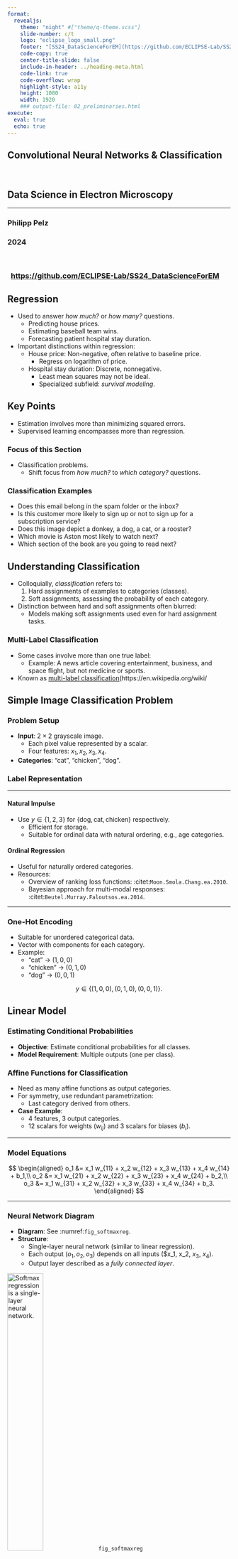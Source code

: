 ```yaml
---
format: 
  revealjs:
    theme: "night" #["theme/q-theme.scss"]
    slide-number: c/t
    logo: "eclipse_logo_small.png"
    footer: "[SS24_DataScienceForEM](https://github.com/ECLIPSE-Lab/SS24_DataScienceForEM)"
    code-copy: true
    center-title-slide: false
    include-in-header: ../heading-meta.html
    code-link: true
    code-overflow: wrap
    highlight-style: a11y
    height: 1080
    width: 1920
    ### output-file: 02_preliminaries.html
execute: 
  eval: true
  echo: true
---
```

## Convolutional Neural Networks & Classification
<br>
<h2> Data Science in Electron Microscopy </h2>

<hr>

<h3> Philipp Pelz </h3>

<h3> 2024 </h3>
<br>

<h3>  &nbsp; [https://github.com/ECLIPSE-Lab/SS24_DataScienceForEM](https://github.com/ECLIPSE-Lab/SS24_DataScienceForEM)
</h3>

##  Regression

- Used to answer *how much?* or *how many?* questions.
  - Predicting house prices.
  - Estimating baseball team wins.
  - Forecasting patient hospital stay duration.
- Important distinctions within regression:
  - House price: Non-negative, often relative to baseline price.
    - Regress on logarithm of price.
  - Hospital stay duration: Discrete, nonnegative.
    - Least mean squares may not be ideal.
    - Specialized subfield: *survival modeling*.

## Key Points

- Estimation involves more than minimizing squared errors.
- Supervised learning encompasses more than regression.

### Focus of this Section

- Classification problems.
  - Shift focus from *how much?* to *which category?* questions.


### Classification Examples

- Does this email belong in the spam folder or the inbox?
- Is this customer more likely to sign up or not to sign up for a subscription service?
- Does this image depict a donkey, a dog, a cat, or a rooster?
- Which movie is Aston most likely to watch next?
- Which section of the book are you going to read next?

## Understanding Classification

- Colloquially, *classification* refers to:
  1. Hard assignments of examples to categories (classes).
  2. Soft assignments, assessing the probability of each category.
- Distinction between hard and soft assignments often blurred:
  - Models making soft assignments used even for hard assignment tasks.

### Multi-Label Classification

- Some cases involve more than one true label:
  - Example: A news article covering entertainment, business, and space flight, but not medicine or sports.
- Known as [multi-label classification](https://en.wikipedia.org/wiki/

## Simple Image Classification Problem

### Problem Setup

- **Input**: $2 \times 2$ grayscale image.
  - Each pixel value represented by a scalar.
  - Four features: $x_1, x_2, x_3, x_4$.
- **Categories**: "cat", "chicken", "dog".

### Label Representation

---

#### Natural Impulse

- Use $y \in \{1, 2, 3\}$ for $\{\text{dog}, \text{cat}, \text{chicken}\}$ respectively.
  - Efficient for storage.
  - Suitable for ordinal data with natural ordering, e.g., age categories.

#### Ordinal Regression

- Useful for naturally ordered categories.
- Resources:
  - Overview of ranking loss functions: :citet:`Moon.Smola.Chang.ea.2010`.
  - Bayesian approach for multi-modal responses: :citet:`Beutel.Murray.Faloutsos.ea.2014`.

---

### One-Hot Encoding

- Suitable for unordered categorical data.
- Vector with components for each category.
- Example:
  - "cat" → $(1, 0, 0)$
  - "chicken" → $(0, 1, 0)$
  - "dog" → $(0, 0, 1)$

$$y \in \{(1, 0, 0), (0, 1, 0), (0, 0, 1)\}.$$


## Linear Model

### Estimating Conditional Probabilities

- **Objective**: Estimate conditional probabilities for all classes.
- **Model Requirement**: Multiple outputs (one per class).

### Affine Functions for Classification

- Need as many affine functions as output categories.
- For symmetry, use redundant parametrization:
  - Last category derived from others.
- **Case Example**:
  - 4 features, 3 output categories.
  - 12 scalars for weights ($w_{ij}$) and 3 scalars for biases ($b_i$).

---

### Model Equations

$$
\begin{aligned}
o_1 &= x_1 w_{11} + x_2 w_{12} + x_3 w_{13} + x_4 w_{14} + b_1,\\
o_2 &= x_1 w_{21} + x_2 w_{22} + x_3 w_{23} + x_4 w_{24} + b_2,\\
o_3 &= x_1 w_{31} + x_2 w_{32} + x_3 w_{33} + x_4 w_{34} + b_3.
\end{aligned}
$$

---

### Neural Network Diagram

- **Diagram**: See :numref:`fig_softmaxreg`.
- **Structure**:
  - Single-layer neural network (similar to linear regression).
  - Each output ($o_1, o_2, o_3$) depends on all inputs ($x_1, x_2, $x_3$, $x_4$).
  - Output layer described as a *fully connected layer*.


![Softmax regression is a single-layer neural network.](../img/softmaxreg.svg){width=40%}
`fig_softmaxreg`

---

### Concise Notation with Vectors and Matrices

- Use vectors and matrices for concise notation:
  - $\mathbf{o} = \mathbf{W} \mathbf{x} + \mathbf{b}$
  - Suited for mathematics and code implementation.

- **Weights and Biases**:
  - Weights gathered into a $3 \times 4$ matrix.
  - Biases $\mathbf{b} \in \mathbb{R}^3$ in a vector.


## The Softmax
:label:`subsec_softmax_operation`

### Limitations of Vector-Valued Regression

- Directly minimizing the difference between $\mathbf{o}$ and labels $\mathbf{y}$ has drawbacks:
  - No guarantee that outputs $o_i$ sum to 1 (expected for probabilities).
  - Outputs $o_i$ might be negative or exceed 1 even if they sum to 1.
- These issues complicate the estimation problem and make solutions brittle to outliers.

### Example Problem

- Positive linear dependency between number of bedrooms and likelihood of buying a house:
  - Probability might exceed 1 for a mansion.

---

### Solution: Squish the Outputs

#### Probit Model

- Assume outputs $\mathbf{o}$ are corrupted versions of $\mathbf{y}$:
  - $\mathbf{y} = \mathbf{o} + \mathbf{\epsilon}$, with $\epsilon_i \sim \mathcal{N}(0, \sigma^2)$.
  - Known as the [probit model](https://en.wikipedia.org/wiki/Probit_model), introduced by :citet:`Fechner.1860`.
  - Less effective and harder to optimize compared to softmax.

#### Softmax Function

- Use an exponential function: $P(y = i) \propto \exp o_i$.
  - Ensures nonnegative probabilities.
  - Monotonic relationship: Conditional class probability increases with $o_i$.

- Normalize to ensure probabilities sum to 1:
  - Divide each exponential value by their sum.

---

### Softmax Function

$$\hat{\mathbf{y}} = \mathrm{softmax}(\mathbf{o}) \quad \text{where}\quad \hat{y}_i = \frac{\exp(o_i)}{\sum_j \exp(o_j)}.$$
:eqlabel:`eq_softmax_y_and_o`

- The largest coordinate of $\mathbf{o}$ corresponds to the most likely class according to $\hat{\mathbf{y}}$.
- Softmax preserves the ordering among its arguments:
  - To determine the highest probability class, compute:

$$
\operatorname*{argmax}_j \hat y_j = \operatorname*{argmax}_j o_j.
$$

---


## Vectorization
### Computational Efficiency with Vectorization

- **Minibatch**: $\mathbf{X} \in \mathbb{R}^{n \times d}$
  - $n$ examples, each with $d$ inputs.

- **Output Categories**: $q$ categories
  - Weights: $\mathbf{W} \in \mathbb{R}^{d \times q}$
  - Bias: $\mathbf{b} \in \mathbb{R}^{1 \times q}$

---

### Vectorized Equations

$$
\begin{aligned}
\mathbf{O} &= \mathbf{X} \mathbf{W} + \mathbf{b}, \\
\hat{\mathbf{Y}} & = \mathrm{softmax}(\mathbf{O}).
\end{aligned}
$$
`eq_minibatch_softmax_reg`

- **Efficiency**: Converts the dominant operation to matrix-matrix product $\mathbf{X} \mathbf{W}$.
- **Rowwise Softmax**: 
  - Exponentiate entries in each row of $\mathbf{O}$.
  - Normalize by the sum for each row.

---

### Numerical Stability

- **Care Needed**: Avoid overflow/underflow with large numbers.
- **Deep Learning Frameworks**: Handle these issues automatically.


## Loss Function
### Mapping Features to Probabilities

- Goal: Optimize the accuracy of mapping from features $\mathbf{x}$ to probabilities $\mathbf{\hat{y}}$.
- Method: Maximum likelihood estimation.
  - Same concept as used for probabilistic justification of mean squared error loss in :numref:`subsec_normal_distribution_and_squared_loss`.

---

### Log-Likelihood

- **Softmax Output**: Vector $\hat{\mathbf{y}}$ interpreted as estimated conditional probabilities:
  - Example: $\hat{y}_1 = P(y=\text{cat} \mid \mathbf{x})$.
- **Dataset Representation**:
  - Features: $\mathbf{X}$
  - Labels: $\mathbf{Y}$ (one-hot encoded).
- **Probability Comparison**:
  - Compare estimated probabilities with actual classes:
  
$$
P(\mathbf{Y} \mid \mathbf{X}) = \prod_{i=1}^n P(\mathbf{y}^{(i)} \mid \mathbf{x}^{(i)}).
$$

- **Factorization**: Assumes each label is drawn independently

---

### Negative Log-Likelihood

$$
-\log P(\mathbf{Y} \mid \mathbf{X}) = \sum_{i=1}^n -\log P(\mathbf{y}^{(i)} \mid \mathbf{x}^{(i)})
= \sum_{i=1}^n l(\mathbf{y}^{(i)}, \hat{\mathbf{y}}^{(i)}),
$$

- **Loss Function**: For any pair of label $\mathbf{y}$ and model prediction $\hat{\mathbf{y}}$ over $q$ classes:

$$
l(\mathbf{y}, \hat{\mathbf{y}}) = - \sum_{j=1}^q y_j \log \hat{y}_j.
$$
:eqlabel:`eq_l_cross_entropy`

---

### Cross-Entropy Loss

- **Definition**: Loss function in :eqref:`eq_l_cross_entropy` is called *cross-entropy loss*.
- **One-Hot Vector**: $\mathbf{y}$ is a one-hot vector of length $q$.
  - Sum over all coordinates $j$ vanishes for all but one term.

### Properties of Cross-Entropy Loss

- **Bounded Below by 0**: Loss $l(\mathbf{y}, \hat{\mathbf{y}})$ is bounded from below by $0$ when $\hat{y}$ is a probability vector.
  - No single entry larger than $1$, negative logarithm cannot be lower than $0$.
  - $l(\mathbf{y}, \hat{\mathbf{y}}) = 0$ only if the actual label is predicted with certainty.
  - Predicting with certainty requires input $o_i$ to go to infinity (or others to negative infinity).

- **Infinite Loss**: Assigning a probability of $0$ incurs infinite loss ($-\log 0 = \infty$).
  - High confidence errors result in infinite loss.

---

## Softmax and Cross-Entropy Loss
:label:`subsec_softmax_and_derivatives`

### Calculation of Softmax and Cross-Entropy Loss

- **Combining Equations**:
  - Plugging :eqref:`eq_softmax_y_and_o` into the definition of the loss in :eqref:`eq_l_cross_entropy`:

$$
\begin{aligned}
l(\mathbf{y}, \hat{\mathbf{y}}) &=  - \sum_{j=1}^q y_j \log \frac{\exp(o_j)}{\sum_{k=1}^q \exp(o_k)} \\
&= \sum_{j=1}^q y_j \log \sum_{k=1}^q \exp(o_k) - \sum_{j=1}^q y_j o_j \\
&= \log \sum_{k=1}^q \exp(o_k) - \sum_{j=1}^q y_j o_j.
\end{aligned}
$$

---

### Derivative with Respect to Logit $o_j$

$$
\partial_{o_j} l(\mathbf{y}, \hat{\mathbf{y}}) = \frac{\exp(o_j)}{\sum_{k=1}^q \exp(o_k)} - y_j = \mathrm{softmax}(\mathbf{o})_j - y_j.
$$

- **Interpretation**:
  - Derivative is the difference between model probability (softmax) and actual label (one-hot vector).
  - Similar to regression where gradient was the difference between observation $y$ and estimate $\hat{y}$.
  - In exponential family models, gradients of log-likelihood are given by this term, making gradient computation easy.

---

### Distribution Over Outcomes

- **General Case**:
  - Observe entire distribution over outcomes.
  - Label $\mathbf{y}$ as a probability vector (e.g., $(0.1, 0.2, 0.7)$) instead of binary vector.

- **Mathematical Consistency**:
  - The same loss function $l$ in :eqref:`eq_l_cross_entropy` applies.
  - Represents expected value of the loss for a distribution over labels.

### Cross-Entropy Loss

- **Definition**:
  - Measures the number of bits to encode actual observation $\mathbf{y}$ relative to prediction $\hat{\mathbf{y}}$.
  - Commonly used for classification problems.

- **Information Theory**:
  - Basic explanation relates to encoding efficiency.
  - For detailed information, refer to:
    - :citet:`Cover.Thomas.1999`
    - :citet:`mackay2003information`



## Information Theory Basics
:label:`subsec_info_theory_basics`

Many deep learning papers use intuition and terms from information theory. To make sense of them, we need some common language. This is a survival guide.
*Information theory* deals with the problem of encoding, decoding, transmitting, and manipulating information (also known as data).

### Entropy

- **Central Idea**: Quantify the amount of information contained in data, placing a limit on data compression.
- **Definition**: For a distribution $P$, its *entropy* is:

$$
H[P] = \sum_j - P(j) \log P(j).
$$
`eq_softmax_reg_entropy`

---

- **Fundamental Theorem**: To encode data drawn randomly from distribution $P$, we need at least $H[P]$ "nats" to encode it :cite:`Shannon.1948`.
  - **Nat**: Equivalent of a bit but using base $e$ instead of base 2.
  - 1 nat ≈ 1.44 bits.

### Surprisal

- **Compression and Prediction**: Easy-to-predict data is easy to compress.
  - Example: A data stream where every token is the same is easy to predict and compress.
- **Surprise**: Greater when an event has a lower assigned probability.
  - Claude Shannon quantified *surprisal* at observing an event $j$ with probability $P(j)$ as $\log \frac{1}{P(j)} = -\log P(j)$.
- **Expected Surprisal**: Entropy defined in :eqref:`eq_softmax_reg_entropy` is the *expected surprisal* when probabilities match the data-generating process.

## Cross-Entropy Revisited

### Definition and Interpretation

- **Entropy**: The level of surprise experienced by someone who knows the true probability.
- **Cross-Entropy**: The expected surprisal of an observer with subjective probabilities $Q$ upon seeing data generated according to probabilities $P$.
  - Denoted as $H(P, Q)$.
  - Formula: $H(P, Q) \stackrel{\mathrm{def}}{=} \sum_j - P(j) \log Q(j)$.
  - Lowest cross-entropy achieved when $P = Q$: $H(P, P) = H(P)$.

### Cross-Entropy in Classification

- Two perspectives on cross-entropy classification objective:
  1. Maximizing the likelihood of observed data.
  2. Minimizing surprisal (and thus the number of bits) required to communicate the labels.

## Summary and Discussion

### Key Points

- Introduced the first nontrivial loss function for optimizing over *discrete* output spaces.
- Used a probabilistic approach, treating discrete categories as instances of draws from a probability distribution.
- Encountered the softmax activation function, transforming neural network outputs into valid discrete probability distributions.
- Derivative of cross-entropy loss combined with softmax is similar to the derivative of squared error (difference between expected behavior and prediction).
- Briefly touched on connections to statistical physics and information theory.


## Exercises

1. We can explore the connection between exponential families and the softmax in some more depth.
    1. Compute the second derivative of the cross-entropy loss $l(\mathbf{y},\hat{\mathbf{y}})$ for the softmax.
    1. Compute the variance of the distribution given by $\mathrm{softmax}(\mathbf{o})$ and show that it matches the second derivative computed above.
1. Assume that we have three classes which occur with equal probability, i.e., the probability vector is $(\frac{1}{3}, \frac{1}{3}, \frac{1}{3})$.
    1. What is the problem if we try to design a binary code for it?
    1. Can you design a better code? Hint: what happens if we try to encode two independent observations? What if we encode $n$ observations jointly?
1. When encoding signals transmitted over a physical wire, engineers do not always use binary codes. For instance, [PAM-3](https://en.wikipedia.org/wiki/Ternary_signal) uses three signal levels $\{-1, 0, 1\}$ as opposed to two levels $\{0, 1\}$. How many ternary units do you need to transmit an integer in the range $\{0, \ldots, 7\}$? Why might this be a better idea in terms of electronics?

---

1. The [Bradley-Terry model](https://en.wikipedia.org/wiki/Bradley%E2%80%93Terry_model) uses
a logistic model to capture preferences. For a user to choose between apples and oranges one
assumes scores $o_{\mathrm{apple}}$ and $o_{\mathrm{orange}}$. Our requirements are that larger scores should lead to a higher likelihood in choosing the associated item and that
the item with the largest score is the most likely one to be chosen :cite:`Bradley.Terry.1952`.
    1. Prove that the softmax satisfies this requirement.
    1. What happens if you want to allow for a default option of choosing neither apples nor oranges? Hint: now the user has 3 choices.
1. Softmax derives its name from the following mapping: $\mathrm{RealSoftMax}(a, b) = \log (\exp(a) + \exp(b))$.
    1. Prove that $\mathrm{RealSoftMax}(a, b) > \mathrm{max}(a, b)$.
    1. How small can you make the difference between both functions? Hint: without loss of
    generality you can set $b = 0$ and $a \geq b$.
    1. Prove that this holds for $\lambda^{-1} \mathrm{RealSoftMax}(\lambda a, \lambda b)$, provided that $\lambda > 0$.
    1. Show that for $\lambda \to \infty$ we have $\lambda^{-1} \mathrm{RealSoftMax}(\lambda a, \lambda b) \to \mathrm{max}(a, b)$.
    1. What does the soft-min look like?
    1. Extend this to more than two numbers.

---

1. The function $g(\mathbf{x}) \stackrel{\mathrm{def}}{=} \log \sum_i \exp x_i$ is sometimes also referred to as the [log-partition function](https://en.wikipedia.org/wiki/Partition_function_(mathematics)).
    1. Prove that the function is convex. Hint: to do so, use the fact that the first derivative amounts to the probabilities from the softmax function and show that the second derivative is the variance.
    1. Show that $g$ is translation invariant, i.e., $g(\mathbf{x} + b) = g(\mathbf{x})$.
    1. What happens if some of the coordinates $x_i$ are very large? What happens if they're all very small?
    1. Show that if we choose $b = \mathrm{max}_i x_i$ we end up with a numerically stable implementation.
1. Assume that we have some probability distribution $P$. Suppose we pick another distribution $Q$ with $Q(i) \propto P(i)^\alpha$ for $\alpha > 0$.
    1. Which choice of $\alpha$ corresponds to doubling the temperature? Which choice corresponds to halving it?
    1. What happens if we let the temperature converge to $0$?
    1. What happens if we let the temperature converge to $\infty$?


## The Image Classification Dataset

### MNIST Dataset

- **Overview**: Widely used for image classification of handwritten digits.
  - **Reference**: [MNIST dataset](https://en.wikipedia.org/wiki/MNIST_database) :cite:`LeCun.Bottou.Bengio.ea.1998`.
  - **Content**: 60,000 images of $28 \times 28$ pixels resolution (plus a test dataset of 10,000 images).

- **Historical Context**:
  - Released in the 1990s, it was a formidable challenge for machine learning algorithms.
  - Example of state-of-the-art equipment at the time: Sun SPARCStation 5 with 64MB RAM and 5 MFLOPs (AT&T Bell Laboratories, 1995).

- **Impact**:
  - High accuracy on digit recognition was crucial for automating letter sorting for the USPS in the 1990s.
  - Algorithms achieving error rates below 1%:
    - Deep networks like LeNet-5 :cite:`LeCun.Jackel.Bottou.ea.1995`.
    - Support vector machines with invariances :cite:`Scholkopf.Burges.Vapnik.1996`.
    - Tangent distance classifiers :cite:`Simard.LeCun.Denker.ea.1998`.

---

### MNIST as a Benchmark

- **Historical Significance**: Served as the reference for comparing machine learning algorithms for over a decade.
- **Current Relevance**:
  - Simple models achieve classification accuracy over 95%.
  - Unsuitable for distinguishing between stronger and weaker models due to high levels of accuracy.
  - Skewed algorithmic development towards methods that excel with clean datasets.

### Transition to Fashion-MNIST

- **Limitations of MNIST**: More of a sanity check than a benchmark today.
- **ImageNet**:
  - Poses a more relevant challenge :cite:`Deng.Dong.Socher.ea.2009`.
  - Too large for interactive examples and illustrations in this context.
  
---

- **Fashion-MNIST**:
  - Released in 2017 :cite:`Xiao.Rasul.Vollgraf.2017`.
  - Contains images of 10 categories of clothing at $28 \times 28$ pixels resolution.
  - Used as a substitute for MNIST in upcoming sections.




```.python
%matplotlib inline
import time
from d2l import torch as d2l
import torch
import torchvision
from torchvision import transforms

d2l.use_svg_display()
```

### Loading the Dataset

Since it is such a frequently used dataset, all major frameworks provide preprocessed versions of it. We can [**download and read the Fashion-MNIST dataset into memory using built-in framework utilities.**]

```.python
class FashionMNIST(d2l.DataModule):  #@save
    """The Fashion-MNIST dataset."""
    def __init__(self, batch_size=64, resize=(28, 28)):
        super().__init__()
        self.save_hyperparameters()
        trans = transforms.Compose([transforms.Resize(resize),
                                    transforms.ToTensor()])
        self.train = torchvision.datasets.FashionMNIST(
            root=self.root, train=True, transform=trans, download=True)
        self.val = torchvision.datasets.FashionMNIST(
            root=self.root, train=False, transform=trans, download=True)
```

### Fashion-MNIST Dataset

- **Content**: Images from 10 categories.
  - Each category represented by:
    - 6,000 images in the training dataset.
    - 1,000 images in the test dataset.

- **Dataset Sizes**:
  - **Training Set**: 60,000 images.
  - **Test Set**: 10,000 images.

- **Purpose of Test Dataset**: Used exclusively for evaluating model performance, not for training.


```.python
data = FashionMNIST(resize=(32, 32))
len(data.train), len(data.val)
```

### Image Characteristics

- **Grayscale Images**: Upscaled to $32 \times 32$ pixels resolution.
  - Similar to original MNIST dataset (binary black and white images).

- **Modern Image Data**:
  - Typically has 3 channels (red, green, blue).
  - Hyperspectral images can have over 100 channels (e.g., HyMap sensor has 126 channels).

- **Storage Convention**:
  - Images stored as a $c \times h \times w$ tensor.
  - $c$ = number of color channels.
  - $h$ = height.
  - $w$ = width.


```.python
data.train[0][0].shape
```

The categories of Fashion-MNIST have human-understandable names. 
The following convenience method converts between numeric labels and their names.

```.python
@d2l.add_to_class(FashionMNIST)  #@save
def text_labels(self, indices):
    """Return text labels."""
    labels = ['t-shirt', 'trouser', 'pullover', 'dress', 'coat',
              'sandal', 'shirt', 'sneaker', 'bag', 'ankle boot']
    return [labels[int(i)] for i in indices]
```

### Reading a Minibatch

- **Data Iterator**: Utilizes built-in data iterator for reading from training and test sets.
- **Minibatch Size**: At each iteration, a data iterator reads a minibatch of data with size `batch_size`.
- **Shuffling**: Randomly shuffle the examples for the training data iterator to ensure better training performance.



```.python
@d2l.add_to_class(FashionMNIST)  #@save
def get_dataloader(self, train):
    data = self.train if train else self.val
    return torch.utils.data.DataLoader(data, self.batch_size, shuffle=train,
                                       num_workers=self.num_workers)
```


To see how this works, let's load a minibatch of images by invoking the `train_dataloader` method. It contains 64 images.

```.python
X, y = next(iter(data.train_dataloader()))
print(X.shape, X.dtype, y.shape, y.dtype)
```

### Performance of Data Loading

- **Time to Read Images**: Not extremely fast, but sufficient for our needs.
- **Context**: Processing images with a deep network takes significantly longer than loading them.
- **Conclusion**: The data loader's speed ensures that training a network will not be IO constrained.


```.python
tic = time.time()
for X, y in data.train_dataloader():
    continue
f'{time.time() - tic:.2f} sec'
```
### Visualization

- **Frequent Use**: We'll use the Fashion-MNIST dataset frequently.
- **Convenience Function**: `show_images` function to visualize images and labels.
  - Implementation details in the appendix.

```python
def show_images(imgs, num_rows, num_cols, titles=None, scale=1.5):  #@save
    """Plot a list of images."""
    raise NotImplementedError
```


```.python
@d2l.add_to_class(FashionMNIST)  #@save
def visualize(self, batch, nrows=1, ncols=8, labels=[]):
    X, y = batch
    if not labels:
        labels = self.text_labels(y)
    if tab.selected('mxnet', 'pytorch'):
        d2l.show_images(X.squeeze(1), nrows, ncols, titles=labels)
    if tab.selected('tensorflow'):
        d2l.show_images(tf.squeeze(X), nrows, ncols, titles=labels)
    if tab.selected('jax'):
        d2l.show_images(jnp.squeeze(X), nrows, ncols, titles=labels)

batch = next(iter(data.val_dataloader()))
data.visualize(batch)
```

We are now ready to work with the Fashion-MNIST dataset in the sections that follow.

### Summary

- **Dataset**: Fashion-MNIST
  - Apparel classification dataset with images representing 10 categories.
  - Used to evaluate various network designs from simple linear models to advanced residual networks.

- **Image Data**:
  - Read as a tensor of shape (batch size, number of channels, height, width).
  - Current images are grayscale (visualized with a false color palette for improved visibility).

- **Data Iterators**:
  - Essential for efficient performance.
  - Utilize GPUs for efficient preprocessing tasks like image decompression and video transcoding.
  - Use well-implemented data iterators to leverage high-performance computing and avoid slowing down the training loop.



### Exercises

1. Does reducing the `batch_size` (for instance, to 1) affect the reading performance?
1. The data iterator performance is important. Do you think the current implementation is fast enough? Explore various options to improve it. Use a system profiler to find out where the bottlenecks are.
1. Check out the framework's online API documentation. Which other datasets are available?

## The Base Classification Model
:label:`sec_classification`

- **Observation**: Implementations from scratch and concise implementations using frameworks are similar for both regression and classification.
- **Purpose**: Since many models in this book deal with classification, we aim to add functionalities to support this setting specifically.
- **Base Class**: This section provides a base class for classification models to simplify future code.


```.python
from d2l import torch as d2l
import torch
```

---

### The `Classifier` Class

- **Definition**: `Classifier` class.
- **Validation Step**:
  - Reports both the loss value and classification accuracy on a validation batch.
  - Update every `num_val_batches` batches.
  - Generates averaged loss and accuracy on the whole validation data.
  - Average numbers may not be exact if the last batch contains fewer examples, but this is ignored for simplicity.

```.python
class Classifier(d2l.Module):  #@save
    """The base class of classification models."""
    def validation_step(self, batch):
        Y_hat = self(*batch[:-1])
        self.plot('loss', self.loss(Y_hat, batch[-1]), train=False)
        self.plot('acc', self.accuracy(Y_hat, batch[-1]), train=False)
```

---

By default we use a stochastic gradient descent optimizer, operating on minibatches, just as we did in the context of linear regression.

```.python
@d2l.add_to_class(d2l.Module)  #@save
def configure_optimizers(self):
    return torch.optim.SGD(self.parameters(), lr=self.lr)
```

---

### Accuracy

- **Predicted Probability Distribution**: `y_hat`
  - Choose the class with the highest predicted probability for hard predictions.
  - Example: Gmail categorizing emails into "Primary", "Social", "Updates", "Forums", or "Spam".

- **Correct Predictions**: When predictions match the label class `y`.
  - **Classification Accuracy**: Fraction of correct predictions.
  - Difficult to optimize directly as it is not differentiable, but crucial for performance measurement and benchmarks.
  - Almost always reported when training classifiers.

---

- **Computing Accuracy**:
  - Assume `y_hat` is a matrix with prediction scores for each class in the second dimension.
  - Use `argmax` to get the predicted class index for the largest entry in each row.
  - Compare predicted class with ground-truth `y` elementwise.
  - Convert `y_hat`'s data type to match `y` to ensure correct comparisons.
  - Result: Tensor with 0 (false) and 1 (true) entries.
  - Sum the tensor to get the number of correct predictions.


```.python
@d2l.add_to_class(Classifier)  #@save
def accuracy(self, Y_hat, Y, averaged=True):
    """Compute the number of correct predictions."""
    Y_hat = d2l.reshape(Y_hat, (-1, Y_hat.shape[-1]))
    preds = d2l.astype(d2l.argmax(Y_hat, axis=1), Y.dtype)
    compare = d2l.astype(preds == d2l.reshape(Y, -1), d2l.float32)
    return d2l.reduce_mean(compare) if averaged else compare
```

## Summary

- **Common Problem**: Classification is common enough to warrant its own convenience functions.
- **Central Importance**: *Accuracy* of the classifier.
  - Often the primary measure of performance.
- **Training Objectives**: 
  - Train classifiers to optimize various objectives for statistical and computational reasons.
  - Regardless of the loss function minimized during training, assessing accuracy empirically is crucial.
- **Convenience Method**: Useful to have methods for assessing classifier accuracy.


## Exercises

1. Denote by $L_v$ the validation loss, and let $L_v^q$ be its quick and dirty estimate computed by the loss function averaging in this section. Lastly, denote by $l_v^b$ the loss on the last minibatch. Express $L_v$ in terms of $L_v^q$, $l_v^b$, and the sample and minibatch sizes.
1. Show that the quick and dirty estimate $L_v^q$ is unbiased. That is, show that $E[L_v] = E[L_v^q]$. Why would you still want to use $L_v$ instead?
1. Given a multiclass classification loss, denoting by $l(y,y')$ the penalty of estimating $y'$ when we see $y$ and given a probabilty $p(y \mid x)$, formulate the rule for an optimal selection of $y'$. Hint: express the expected loss, using $l$ and $p(y \mid x)$.

## Softmax Regression Implementation from Scratch
### Implementing Softmax Regression

- **Fundamental Concept**: Softmax regression is a foundational model.
- **Importance**: Essential to understand and implement it yourself.
- **Approach**:
  - Define softmax-specific aspects of the model.
  - Reuse components from the linear regression section, including the training loop.


```.python
from d2l import torch as d2l
import torch
```

---

### The Softmax

- **Key Concept**: Mapping from scalars to probabilities.
- **Sum Operator**: Recall the operation of the sum operator along specific dimensions in a tensor, as discussed in :numref:`subsec_lin-alg-reduction` and :numref:`subsec_lin-alg-non-reduction`.

- **Example**:
  - Given a matrix `X`, sum over all elements by default or over elements in the same axis.
  - The `axis` variable allows for computing row and column sums.



```.python
X = d2l.tensor([[1.0, 2.0, 3.0], [4.0, 5.0, 6.0]])
d2l.reduce_sum(X, 0, keepdims=True), d2l.reduce_sum(X, 1, keepdims=True)
```

---

- **Computing the Softmax**: Requires three steps:
  1. Exponentiation of each term.
  2. Sum over each row to compute the normalization constant for each example.
  3. Division of each row by its normalization constant, ensuring the result sums to 1.

$$
\mathrm{softmax}(\mathbf{X})_{ij} = \frac{\exp(\mathbf{X}_{ij})}{\sum_k \exp(\mathbf{X}_{ik})}.
$$

---

- **Partition Function**:
  - The (logarithm of the) denominator is called the (log) *partition function*.
  - Introduced in [statistical physics](https://en.wikipedia.org/wiki/Partition_function_(statistical_mechanics)) to sum over all possible states in a thermodynamic ensemble.

- **Implementation**: The implementation is straightforward.


```.python
def softmax(X):
    X_exp = d2l.exp(X)
    partition = d2l.reduce_sum(X_exp, 1, keepdims=True)
    return X_exp / partition  ## The broadcasting mechanism is applied here
```

---

- **Input Transformation**: For any input `X`, [**each element is turned into a non-negative number, and each row sums up to 1**], as required for a probability.

- **Caution**:
  - The code above is *not* robust against very large or very small arguments.
  - While sufficient to illustrate the concept, do *not* use this code verbatim for serious purposes.

- **Best Practice**:
  - Deep learning frameworks have built-in protections.
  - Use the built-in softmax functions in deep learning frameworks going forward.


```.python
X = d2l.rand((2, 5))
X_prob = softmax(X)
X_prob, d2l.reduce_sum(X_prob, 1)
```

---

### The Model

- **Softmax Regression Model**: We now have everything needed to implement the softmax regression model.

- **Instance Representation**:
  - Each instance represented by a fixed-length vector.
  - Raw data consists of $28 \times 28$ pixel images.
  - [**Flatten each image, treating them as vectors of length 784.**]

- **Future Improvements**: 
  - Later chapters will introduce convolutional neural networks to exploit spatial structure more effectively.

- **Outputs**:
  - Number of outputs equals the number of classes.
  - (**Dataset has 10 classes, so the network has an output dimension of 10.**)

---

- **Weights and Biases**:
  - Weights: $784 \times 10$ matrix.
  - Biases: $1 \times 10$ dimensional row vector.
  - Initialize weights `W` with Gaussian noise.
  - Initialize biases as zeros.

```.python

class SoftmaxRegressionScratch(d2l.Classifier):
    def __init__(self, num_inputs, num_outputs, lr, sigma=0.01):
        super().__init__()
        self.save_hyperparameters()
        self.W = torch.normal(0, sigma, size=(num_inputs, num_outputs),
                              requires_grad=True)
        self.b = torch.zeros(num_outputs, requires_grad=True)

    def parameters(self):
        return [self.W, self.b]
```

---

### Model Implementation

- **Mapping Input to Output**: 
  - The code below defines the network's mapping from input to output.
  - Each $28 \times 28$ pixel image in the batch is flattened into a vector using `reshape` before passing through the model.

```python
class SoftmaxRegression(nn.Module):
    def __init__(self, num_inputs, num_outputs):
        super(SoftmaxRegression, self).__init__()
        self.linear = nn.Linear(num_inputs, num_outputs)

    def forward(self, X):
        X = X.reshape((-1, 784))  # Flatten each image
        return self.linear(X)
```

```.python
@d2l.add_to_class(SoftmaxRegressionScratch)
def forward(self, X):
    X = d2l.reshape(X, (-1, self.W.shape[0]))
    return softmax(d2l.matmul(X, self.W) + self.b)
```

---

### The Cross-Entropy Loss

- **Common Loss Function**: 
  - The cross-entropy loss function is perhaps the most common in deep learning.
  - Widely used in classification problems, more so than regression problems.

- **Definition**:
  - Cross-entropy takes the negative log-likelihood of the predicted probability assigned to the true label.
  - Avoid Python for-loops for efficiency; use indexing instead.
  - One-hot encoding in $\mathbf{y}$ allows selecting matching terms in $\hat{\mathbf{y}}$.

- **Example**:
  - Create sample data `y_hat` with 2 examples of predicted probabilities over 3 classes and their corresponding labels `y`.
  - Correct labels: $0$ and $2$ (i.e., the first and third class).
  - Use `y` as indices of probabilities in `y_hat` to pick out terms efficiently.

---


```.python
y = d2l.tensor([0, 2])
y_hat = d2l.tensor([[0.1, 0.3, 0.6], [0.3, 0.2, 0.5]])
y_hat[[0, 1], y]
```


Now we can (**implement the cross-entropy loss function**) by averaging over the logarithms of the selected probabilities.

---

```.python
def cross_entropy(y_hat, y):
    return -d2l.reduce_mean(d2l.log(y_hat[list(range(len(y_hat))), y]))

cross_entropy(y_hat, y)
```


```.python
@d2l.add_to_class(SoftmaxRegressionScratch)
def loss(self, y_hat, y):
    return cross_entropy(y_hat, y)
```

## Training

- **Reusing `fit` Method**: Use the `fit` method defined in :numref:`sec_linear_scratch` to [**train the model with 10 epochs.**]
- **Adjustable Hyperparameters**:
  - **Number of epochs** (`max_epochs`)
  - **Minibatch size** (`batch_size`)
  - **Learning rate** (`lr`)
  - These hyperparameters are not learned during the primary training loop but influence model performance.
  
- **Hyperparameter Tuning**:
  - Choose values based on the *validation* split of the data.
  - Evaluate the final model on the *test* split.

- **Evaluation**:
  - Treat the test data of Fashion-MNIST as the validation set.
  - Report validation loss and validation accuracy on this split.

---

```.python
data = d2l.FashionMNIST(batch_size=256)
model = SoftmaxRegressionScratch(num_inputs=784, num_outputs=10, lr=0.1)
trainer = d2l.Trainer(max_epochs=10)
trainer.fit(model, data)
```

### Prediction

Now that training is complete,
our model is ready to [**classify some images.**]

```.python
X, y = next(iter(data.val_dataloader()))
if tab.selected('pytorch', 'mxnet', 'tensorflow'):
    preds = d2l.argmax(model(X), axis=1)
if tab.selected('jax'):
    preds = d2l.argmax(model.apply({'params': trainer.state.params}, X), axis=1)
preds.shape
```

### Error Analysis

- **Focus**: More interested in images labeled *incorrectly*.
- **Visualization**:
  - Compare actual labels (first line of text output) with model predictions (second line of text output).


```.python
wrong = d2l.astype(preds, y.dtype) != y
X, y, preds = X[wrong], y[wrong], preds[wrong]
labels = [a+'\n'+b for a, b in zip(
    data.text_labels(y), data.text_labels(preds))]
data.visualize([X, y], labels=labels)
```

## Summary

- **Experience Gained**:
  - Solving linear regression and classification problems.
  - Reached the state of the art of 1960-1970s statistical modeling.

- **Next Steps**:
  - Learn how to leverage deep learning frameworks.
  - Implement models more efficiently using these frameworks.


## Exercises

1. In this section, we directly implemented the softmax function based on the mathematical definition of the softmax operation. As discussed in :numref:`sec_softmax` this can cause numerical instabilities.
    1. Test whether `softmax` still works correctly if an input has a value of $100$?
    1. Test whether `softmax` still works correctly if the largest of all inputs is smaller than $-100$?
    1. Implement a fix by looking at the value relative to the largest entry in the argument.
1. Implement a `cross_entropy` function that follows the definition of the cross-entropy loss function $\sum_i y_i \log \hat{y}_i$.
    1. Try it out in the code example above.
    1. Why do you think it runs more slowly?
    1. Should you use it? In which cases would it make sense?
    1. What do you need to be careful of? Hint: consider the domain of the logarithm.
1. Is it always a good idea to return the most likely label? For example, would you do this for medical diagnosis? How would you try to address this?
1. Assume that we want to use softmax regression to predict the next word based on some features. What are some problems that might arise from a large vocabulary?
1. Experiment with the hyperparameters of the code above. In particular:
    1. Plot how the validation loss changes as you change the learning rate.
    1. Do the validation and training loss change as you change the minibatch size? How large or small do you need to go before you see an effect?



## Generalization and Overfitting

- **Focus**: Tackling multiclass classification with linear neural networks, softmax functions, and cross-entropy loss.
  - Interpreted model outputs as probabilistic predictions.
  - Derived the cross-entropy loss function (negative log likelihood).
  - Fitted the model to the training set.

- **Goal**: Learn *general patterns* assessed empirically on previously unseen data (the test set).
  - High accuracy on the training set is meaningless if it only reflects memorization.

- **Problem with Memorization**:
  - Perfect accuracy on the training set can be achieved by memorizing the dataset.
  - Memorization doesn't help classify new examples.
  - Without further guidance, new examples might require random guessing.

---

- **Key Questions**:
  1. How many test examples are needed to precisely estimate the accuracy of classifiers on the underlying population?
  2. What happens if we keep evaluating models on the same test set repeatedly?
  3. Why should fitting our linear models to the training set fare better than naive memorization?

## Overfitting and Generalization

- **Previous Coverage**:
  - Basics of overfitting and generalization discussed in :numref:`sec_generalization_basics` in the context of linear regression.
  
- **Current Chapter**:
  - Delve deeper into foundational ideas of statistical learning theory.
  - Explore guarantees of generalization *a priori*.

- **Generalization Guarantees**:
  - For many models, we can guarantee generalization within an upper bound $\epsilon$ on the generalization gap.
  - Determine the required number of samples $n$ to ensure the empirical error lies within $\epsilon$ of the true error, for any data generating distribution.
  
---

- **Practical Utility**:
  - These guarantees are profound but limited in practical use for deep learning practitioners.
  - Ensuring generalization of deep neural networks *a priori* would require an absurd number of examples (potentially trillions).
  - In practice, deep neural networks generalize well with far fewer examples (thousands).

- **Practical Approach**:
  - Forgo *a priori* guarantees.
  - Employ methods based on past performance on similar problems.
  - Certify generalization *post hoc* through empirical evaluations.

- **Future Discussion**:
  - Revisit generalization in :numref:`chap_perceptrons`.
  - Provide an introduction to the scientific literature explaining why deep neural networks generalize in practice.


## The Test Set

- **Role of Test Sets**:
  - Used as the gold standard method for assessing generalization error.
  
- **Focus**:
  - Discuss properties of generalization error estimates using a fixed classifier $f$.
  - Assume a *fresh* dataset of examples $\mathcal{D} = {(\mathbf{x}^{(i)},y^{(i)})}_{i=1}^n$ not used to train the classifier.

- **Empirical Error**:
  - Fraction of instances where the prediction $f(\mathbf{x}^{(i)})$ disagrees with the true label $y^{(i)}$.
  - Given by:

$$\epsilon_\mathcal{D}(f) = \frac{1}{n}\sum_{i=1}^n \mathbf{1}(f(\mathbf{x}^{(i)}) \neq y^{(i)}).$$

---

- **Population Error**:
  - Expected fraction of examples in the underlying population (distribution $P(X,Y)$) where the classifier disagrees with the true label.
  - Given by:

$$\epsilon(f) =  E_{(\mathbf{x}, y) \sim P} \mathbf{1}(f(\mathbf{x}) \neq y) =
\int\int \mathbf{1}(f(\mathbf{x}) \neq y) p(\mathbf{x}, y) \;d\mathbf{x} dy.$$

## Estimating Population Error

- **Population Error**:
  - $\epsilon(f)$ is the actual quantity of interest but cannot be directly observed.
  - Similar to estimating the average height in a large population without measuring every individual.

- **Empirical Error as Estimator**:
  - Test set $\mathcal{D}$ is statistically representative of the population.
  - $\epsilon_\mathcal{D}(f)$ serves as a statistical estimator of $\epsilon(f)$.

---

- **Mean Estimation**:
  - Estimating population error is a classic problem of mean estimation (see :numref:`sec_prob`).
  - Central limit theorem: With $n$ random samples drawn from any distribution with mean $\mu$ and standard deviation $\sigma$, the sample average $\hat{\mu}$ approximates a normal distribution centered at $\mu$ with standard deviation $\sigma/\sqrt{n}$.

- **Convergence Rate**:
  - As the number of examples grows, test error $\epsilon_\mathcal{D}(f)$ approaches true error $\epsilon(f)$ at a rate of $\mathcal{O}(1/\sqrt{n})$.
  - To estimate test error twice as precisely, collect four times as large a test set.
  - To reduce test error by a factor of one hundred, collect ten thousand times as large a test set.

---

- **Bernoulli Random Variable**:
  - Random variable $\mathbf{1}(f(X) \neq Y)$ can take values 0 and 1 (Bernoulli random variable).
  - Parameter indicating probability of value 1 is the true error rate $\epsilon(f)$.
  - Variance $\sigma^2$ of a Bernoulli distribution is $\epsilon(f)(1-\epsilon(f))$.
  - Variance is highest when the true error rate is close to 0.5 and lower when close to 0 or 1.

- **Asymptotic Standard Deviation**:
  - Asymptotic standard deviation of $\epsilon_\mathcal{D}(f)$ over $n$ test samples cannot be greater than $\sqrt{0.25/n}$.

## Estimating Population Error (Continued)

- **Finite Sample Considerations**:
  - Asymptotic rate characterizes behavior as test set size approaches infinity.
  - For $\epsilon_\mathcal{D}(f)$ to approximate $\epsilon(f)$ within $\pm 0.01$ (one standard deviation), collect roughly 2500 samples.
  - For a 95% confidence interval ($\epsilon_\mathcal{D}(f) \in \epsilon(f) \pm 0.01$), collect 10000 samples.

- **Popular Benchmarks**:
  - Test set sizes for many popular benchmarks in machine learning are around 10000 samples.
  - Improvements of $0.01$ in error rates are significant, especially when error rates are close to $0$.

---

- **Finite Sample Bounds**:
  - Asymptotic analysis provides general insights but for finite samples, use Hoeffding's inequality:

$$P(\epsilon_\mathcal{D}(f) - \epsilon(f) \geq t) < \exp\left( - 2n t^2 \right).$$

- **Example Calculation**:
  - To conclude with 95% confidence that $\epsilon_\mathcal{D}(f)$ is within $0.01$ of $\epsilon(f)$, roughly 15000 examples are needed (compared to 10000 from asymptotic analysis).

- **General Trend**:
  - Finite sample guarantees are more conservative but not drastically different from asymptotic estimates.
  - Asymptotic analysis remains useful for providing ballpark figures.


## Test Set Reuse

- **Empirical ML Research**:
  - Models developed and validated based on test set performance.
  - Evaluate test error $\epsilon_\mathcal{D}(f)$ for any fixed classifier $f$ to understand population error $\epsilon(f)$.

- **Training Initial Model**:
  - Train model $f_1$ with an appropriate number of test examples.
  - Use a validation set for preliminary analysis, hyperparameter tuning, and model selection.
  - Evaluate $f_1$ on the test set, report unbiased population error estimate with confidence interval.

---

- **Developing New Models**:
  - Develop a new model $f_2$ and tune it on the validation set.
  - Prepare to evaluate $f_2$ but realize the test set has already been used.

- **Issues with Test Set Reuse**:
  - Original test set $\mathcal{D}$ was designed for a single classifier $f$.
  - Evaluating multiple classifiers $f_1, ..., f_k$ on the same test set introduces the problem of false discovery.
  - With multiple classifiers, the probability of at least one misleading result increases.
  - Example: With 20 classifiers, ensuring no misleading score is challenging.

- **Multiple Hypothesis Testing**:
  - Evaluating multiple hypotheses on the same dataset can lead to misleading conclusions.
  - Persistent problem in scientific research despite extensive statistical literature.


## Concerns with Test Set Reuse

- **Distrusting Subsequent Evaluations**:
  - Initial analysis assumes the classifier was chosen without contact with the test set.
  - Testing multiple functions and using the test set performance of $f_1$ to choose $f_2$ introduces bias.

- **Adaptive Overfitting**:
  - Occurs when information from the test set leaks to the modeler.
  - Once leaked, the test set can no longer be a true test set.
  - Topic of interest in learning theory and statistics :cite:`dwork2015preserving`.

---

- **Practical Guidance**:
  - Create and use real test sets.
  - Consult test sets infrequently.
  - Account for multiple hypothesis testing when reporting confidence intervals.
  - Increase vigilance when stakes are high and dataset size is small.

- **Benchmark Challenges**:
  - Maintain several test sets.
  - Demote old test sets to validation sets after each round.


## Statistical Learning Theory

- **Importance of Test Sets**:
  - *Test sets are all that we really have* for evaluating generalization.
  - Seldom possess a true test set; often, someone else has already used it.
  - Even with a true test set, evaluating subsequent models can be frustrating and unreliable.

- **Limitations of Test Sets**:
  - Only provide *post hoc* evidence of generalization.
  - Do not provide *a priori* reasons to expect generalization.

- **Appeal of Statistical Learning Theory**:
  - Aims to elucidate principles explaining why/when models trained on empirical data generalize to unseen data.
  - Primary aim: bound the generalization gap, relating model properties to dataset size.

---

- **Empirical vs. True Error**:
  - Learning theorists seek to bound the difference between the *empirical error* $\epsilon_\mathcal{S}(f_\mathcal{S})$ on training set $\mathcal{S}$ and the *true error* $\epsilon(f_\mathcal{S})$ on the population.
  - Different from evaluation of a fixed classifier on a separate test set.

- **Challenges with Classifier Collections**:
  - Easy to estimate error for a single fixed classifier.
  - Difficult to estimate error accurately when considering collections of classifiers.
  - High probability of at least one classifier in the collection having a misleadingly low error.

- **Function Class Considerations**:
  - When choosing a classifier from a set of functions $\mathcal{F}$, there's a risk of selecting one with a grossly underestimated population error.
  - Linear models with continuously valued parameters typically involve choosing from an infinite class of functions ($|\mathcal{F}| = \infty$).


## Statistical Learning Theory (Continued)

- **Uniform Convergence**:
  - Ambitious solution: develop tools for proving uniform convergence.
  - Goal: Empirical error rate for every classifier in the class $\mathcal{F}$ converges to its true error rate with high probability.
  - Theoretical principle: With probability at least $1-\delta$, no classifier's error rate $\epsilon(f)$ will be misestimated by more than some small amount $\alpha$.

- **Model Class Flexibility**:
  - Not all model classes $\mathcal{F}$ can achieve uniform convergence.
  - Example: Class of memorizers (always achieve empirical error $0$ but fail on the population).
  - Tradeoff: Flexible (high variance) models fit training data well but risk overfitting. Rigid (high bias) models generalize well but risk underfitting.

---

- **Central Question**:
  - Quantify where a model sits on the bias-variance spectrum.
  - Provide guarantees on model performance.

- **Vapnik-Chervonenkis (VC) Dimension**:
  - Series of seminal papers by Vapnik and Chervonenkis extended theory on convergence of relative frequencies.
  - VC dimension measures the complexity (flexibility) of a model class.
  - Key result: Bound on the difference between empirical error and population error as a function of VC dimension and number of samples:

$$
P\left(R[p, f] - R_\mathrm{emp}[\mathbf{X}, \mathbf{Y}, f] < \alpha\right) \geq 1-\delta
\ \text{ for }\ \alpha \geq c \sqrt{(\mathrm{VC} - \log \delta)/n}.
$$

## Statistical Learning Theory (Continued)

- **Key Parameters**:
  - $\delta > 0$: Probability that the bound is violated.
  - $\alpha$: Upper bound on the generalization gap.
  - $n$: Dataset size.
  - $c > 0$: Constant depending on the scale of the loss.

- **Using the Bound**:
  - Plug in desired values of $\delta$ and $\alpha$ to determine the required number of samples.

- **VC Dimension**:
  - Measures the largest number of data points for which any arbitrary (binary) labeling can be assigned and find a model $f$ in the class that agrees with that labeling.
  - Example: Linear models on $d$-dimensional inputs have VC dimension $d+1$.
    - A line can assign any possible labeling to three points in two dimensions, but not to four.

---

- **Practical Considerations**:
  - The theory can be overly pessimistic for complex models.
  - Obtaining the guarantee typically requires more examples than actually needed to achieve the desired error rate.
  - Fixing the model class and $\delta$, the error rate decays with the usual $\mathcal{O}(1/\sqrt{n})$ rate.

- **Generalization Gap**:
  - While we may not do better in terms of $n$, varying the model class can present a pessimistic picture of the generalization gap.

## Summary

- **Model Evaluation**:
  - Use a test set of previously unseen data for evaluation.
  - Test set evaluations provide an unbiased estimate of true error.
  - Converge at the $\mathcal{O}(1/\sqrt{n})$ rate as the test set grows.
  - Provide approximate confidence intervals based on asymptotic distributions or conservative finite sample guarantees.

- **Challenges with Test Sets**:
  - Often not true test sets (used repeatedly by multiple researchers).
  - Multiple evaluations on the same test set make controlling for false discovery difficult.
  - Significance of the problem depends on holdout set size and usage.
  - Good practice: curate real test sets (or multiple) and use them conservatively.

---

- **Statistical Learning Theory**:
  - Developed methods for guaranteeing uniform convergence over a model class.
  - Uniform convergence ensures that every model's empirical error converges to its true error simultaneously.
  - Allows for choosing the model that minimizes training error with confidence in its generalization.

- **VC Dimension**:
  - Introduced by Vladimir Vapnik and Alexey Chervonenkis.
  - Measures the complexity of a model class.
  - Provides uniform convergence results for all models in a VC class.
  - Training errors for all models in the class grow closer to their true errors at $\mathcal{O}(1/\sqrt{n})$ rates.

---

- **Alternative Complexity Measures**:
  - Numerous measures proposed for generalization guarantees (see :citet:`boucheron2005theory` for detailed discussion).
  - Useful in statistical theory but less effective for explaining deep neural networks' generalization.

- **Deep Neural Networks**:
  - Often have millions of parameters and can assign random labels to large datasets.
  - Generalize well on practical problems, often better when larger and deeper, despite larger VC dimensions.
  - Next chapter will revisit generalization in the context of deep learning.

## Exercises

1. If we wish to estimate the error of a fixed model $f$
   to within $0.0001$ with probability greater than 99.9%,
   how many samples do we need?
1. Suppose that somebody else possesses a labeled test set
   $\mathcal{D}$ and only makes available the unlabeled inputs (features).
   Now suppose that you can only access the test set labels
   by running a model $f$ (no restrictions placed on the model class)
   on each of the unlabeled inputs
   and receiving the corresponding error $\epsilon_\mathcal{D}(f)$.
   How many models would you need to evaluate
   before you leak the entire test set
   and thus could appear to have error $0$,
   regardless of your true error?
1. What is the VC dimension of the class of $5^\mathrm{th}$-order polynomials?
1. What is the VC dimension of axis-aligned rectangles on two-dimensional data?

## Environment and Distribution Shift
:label:`sec_environment-and-distribution-shift`

- **Context**:
  - Previous sections focused on fitting models to datasets.
  - Did not consider where data originates or the ultimate use of model outputs.

- **Common Pitfall**:
  - Rushing to develop models without considering data origins and usage.
  - Leads to failed deployments when data distribution shifts.

- **Distribution Shift Issues**:
  - Models perform well on test sets but fail in deployment.
  - Deployment can perturb data distribution.
  - Example: Loan repayment model using footwear as a feature might cause behavior change without improving credit-worthiness.

--- 

- **Critical Considerations**:
  - Decision-making based on model outputs can alter the environment.
  - Awareness of such impacts is crucial for responsible use of machine learning.

- **Mitigating Distribution Shift**:
  - Expose common concerns and stimulate critical thinking.
  - Detect situations early and mitigate damage.
  - Use machine learning responsibly.

- **Solutions**:
  - Simple: Ask for the "right" data.
  - Technically difficult: Implement reinforcement learning systems.
  - Ethical: Address philosophical questions about algorithm application.

## Types of Distribution Shift

- **Focus**:
  - Passive prediction setting.
  - Ways data distributions might shift.
  - Salvaging model performance.

- **Classic Setup**:
  - Training data sampled from distribution $p_S(\mathbf{x}, y)$.
  - Test data drawn from a different distribution $p_T(\mathbf{x}, y)$.
  - Learning a robust classifier is impossible without assumptions on how $p_S$ and $p_T$ relate.

---

- **Example**:
  - Binary classification (dogs vs. cats).
  - If $p_S(\mathbf{x}) = p_T(\mathbf{x})$ but $p_S(y \mid \mathbf{x}) = 1 - p_T(y \mid \mathbf{x})$, labels are flipped without changing the input distribution.
  - Impossible to distinguish from a setting where the distribution did not change.

- **Restricted Assumptions**:
  - Under certain assumptions, algorithms can detect shifts.
  - Algorithms can sometimes adapt on the fly, improving classifier accuracy.

## Covariate Shift

- **Definition**:
  - Covariate shift occurs when the distribution of inputs changes over time, but the labeling function ($P(y \mid \mathbf{x})$) does not change.
  - The problem arises due to a shift in the distribution of the covariates (features).

- **Causality**:
  - Covariate shift is a natural assumption when $\mathbf{x}$ causes $y$.

---

- **Example**: Distinguishing cats and dogs.
  - **Training Data**: 
    - Consists of photos (see :numref:`fig_cat-dog-train`).
    ![Training data for distinguishing cats and dogs.](../img/cat-dog-train.svg)
    :label:`fig_cat-dog-train`

  - **Test Data**: 
    - Consists of cartoons (see :numref:`fig_cat-dog-test`).
    ![Test data for distinguishing cats and dogs.](../img/cat-dog-test.svg)
    :label:`fig_cat-dog-test`

- **Challenges**:
  - Training on a dataset with different characteristics from the test set can cause issues.
  - Requires a coherent plan to adapt to the new domain.


## Label Shift

- **Definition**:
  - Label shift occurs when the label marginal $P(y)$ can change, but the class-conditional distribution $P(\mathbf{x} \mid y)$ remains fixed across domains.
  - Assumption to make when $y$ causes $\mathbf{x}$.

- **Example**:
  - Predicting diagnoses given symptoms.
  - Relative prevalence of diagnoses changes over time, but diseases cause symptoms.

---

- **Simultaneous Occurrence**:
  - Label shift and covariate shift can hold simultaneously in degenerate cases.
  - When the label is deterministic, covariate shift assumption is satisfied even when $y$ causes $\mathbf{x}$.

- **Methodological Advantage**:
  - Methods based on label shift assumption often involve manipulating low-dimensional objects (labels).
  - This is advantageous in deep learning where inputs are high-dimensional.

## Concept Shift

- **Definition**:
  - Concept shift occurs when the definitions of labels change over time or across different contexts.
  - Example: Categories like diagnostic criteria for mental illness, fashion trends, and job titles.

- **Example**:
  - Geographic variation in names for *soft drinks* in the United States (see :numref:`fig_popvssoda`).

---

![Concept shift on soft drink names in the United States.](../img/popvssoda.png){width=700px}
`fig_popvssoda`

- **Challenges**:
  - $P(y \mid \mathbf{x})$ can vary depending on location (e.g., machine translation systems).
  - Concept shift can be subtle and hard to detect.
  - Shift often occurs gradually, either temporally or geographically.

### Examples of Distribution Shift

Before delving into formalism and algorithms, let's discuss some concrete situations where covariate or concept shift might not be obvious.

## Nonstationary Distributions

- **Definition**:
  - Distribution changes slowly over time (nonstationary).
  - Model is not updated frequently enough.

- **Examples**:
  - Computational advertising model not updated with new devices (e.g., iPad launch).
  - Spam filter that fails to adapt to new spam tactics.
  - Product recommendation system recommending seasonal items out of season (e.g., Santa hats after Christmas).

## Correction of Distribution Shift

- **Overview**:
  - Training and test distributions $P(\mathbf{x}, y)$ often differ.
  - Sometimes models work despite distribution shifts; other times, principled strategies are needed.

#### Empirical Risk and Risk
:label:`subsec_empirical-risk-and-risk`

- **Model Training**:
  - Iterate over features and labels of training data $\{(\mathbf{x}_1, y_1), \ldots, (\mathbf{x}_n, y_n)\}$.
  - Update model parameters $f$ after every minibatch.

- **Empirical Risk Minimization**:
  - Minimize the loss on the training data:

---

$$\mathop{\mathrm{minimize}}_f \frac{1}{n} \sum_{i=1}^n l(f(\mathbf{x}_i), y_i),$$
:eqlabel:`eq_empirical-risk-min`

  - $l$: Loss function measuring "how bad" the prediction $f(\mathbf{x}_i)$ is given the label $y_i$.
  - *Empirical risk*: Average loss over the training data to approximate the *risk*.
  - *Risk*: Expectation of the loss over the entire population of data drawn from true distribution $p(\mathbf{x}, y)$.

$$E_{p(\mathbf{x}, y)} [l(f(\mathbf{x}), y)] = \int\int l(f(\mathbf{x}), y) p(\mathbf{x}, y) \;d\mathbf{x}dy.$$
:eqlabel:`eq_true-risk`

- **Practical Strategy**:
  - In practice, we cannot obtain the entire population of data.
  - *Empirical risk minimization* is used to approximate minimizing the risk.

## Covariate Shift Correction

- **Goal**: Estimate $P(y \mid \mathbf{x})$ using labeled data $(\mathbf{x}_i, y_i)$ drawn from a *source distribution* $q(\mathbf{x})$ instead of the *target distribution* $p(\mathbf{x})$.
- **Dependency Assumption**: Conditional distribution does not change: $p(y \mid \mathbf{x}) = q(y \mid \mathbf{x})$.

- **Risk Correction**:
  - Use the identity to reweigh each data example:

$$
\begin{aligned}
\int\int l(f(\mathbf{x}), y) p(y \mid \mathbf{x})p(\mathbf{x}) \;d\mathbf{x}dy =
\int\int l(f(\mathbf{x}), y) q(y \mid \mathbf{x})q(\mathbf{x})\frac{p(\mathbf{x})}{q(\mathbf{x})} \;d\mathbf{x}dy.
\end{aligned}
$$

---

- **Weight Calculation**:
  - Reweigh each example by the ratio $\beta_i = \frac{p(\mathbf{x}_i)}{q(\mathbf{x}_i)}$.
  - Train the model using *weighted empirical risk minimization*:

$$\mathop{\mathrm{minimize}}_f \frac{1}{n} \sum_{i=1}^n \beta_i l(f(\mathbf{x}_i), y_i).$$
`eq_weighted-empirical-risk-min`

---

- **Estimating the Ratio**:
  - Estimate the ratio $\frac{p(\mathbf{x})}{q(\mathbf{x})}$.
  - Requires samples from both distributions: true $p(\mathbf{x})$ (e.g., test data) and training set $q(\mathbf{x})$.
  - Only need features $\mathbf{x} \sim p(\mathbf{x})$, not labels $y \sim p(y)$.

- **Effective Approach**: Logistic Regression
  - Learn a classifier to distinguish between data drawn from $p(\mathbf{x})$ and data drawn from $q(\mathbf{x})$.
  - If instances are indistinguishable, they are equally likely from either distribution.
  - Well-discriminated instances should be significantly overweighted or underweighted accordingly.

## Covariate Shift Correction

- **Assumption**: Equal number of instances from distributions $p(\mathbf{x})$ and $q(\mathbf{x})$.
- **Labels**: 
  - $z = 1$ for data from $p$.
  - $z = -1$ for data from $q$.

- **Probability in Mixed Dataset**:
  - $$P(z=1 \mid \mathbf{x}) = \frac{p(\mathbf{x})}{p(\mathbf{x})+q(\mathbf{x})}$$
  - $$\frac{P(z=1 \mid \mathbf{x})}{P(z=-1 \mid \mathbf{x})} = \frac{p(\mathbf{x})}{q(\mathbf{x})}$$

- **Logistic Regression Approach**:
  - $$P(z=1 \mid \mathbf{x})=\frac{1}{1+\exp(-h(\mathbf{x}))}$$
  - Weight Calculation: $$\beta_i = \exp(h(\mathbf{x}_i))$$

---

- **Steps to Correct Covariate Shift**:
  1. Distinguish between data from both distributions.
  2. Perform weighted empirical risk minimization using weights $\beta_i$.

- **Correction Algorithm**:
  - **Training Set**: $\{(\mathbf{x}_1, y_1), \ldots, (\mathbf{x}_n, y_n)\}$
  - **Unlabeled Test Set**: $\{\mathbf{u}_1, \ldots, \mathbf{u}_m\}$
  - **Assumption**:
    - $\mathbf{x}_i$ for $1 \leq i \leq n$ drawn from source distribution.
    - $\mathbf{u}_i$ for $1 \leq i \leq m$ drawn from target distribution.

  - **Prototypical Algorithm**:
    1. **Step 1**: Use logistic regression to estimate the weights $\beta_i$.
    2. **Step 2**: Apply weighted empirical risk minimization with the weights $\beta_i$.

---

1. Generate a binary-classification training set: $\{(\mathbf{x}_1, -1), \ldots, (\mathbf{x}_n, -1), (\mathbf{u}_1, 1), \ldots, (\mathbf{u}_m, 1)\}$.
2. Train a binary classifier using logistic regression to get function $h$.
3. Weigh training data using $\beta_i = \exp(h(\mathbf{x}_i))$ or better $\beta_i = \min(\exp(h(\mathbf{x}_i)), c)$ for some constant $c$.
4. Use weights $\beta_i$ for training on $\{(\mathbf{x}_1, y_1), \ldots, (\mathbf{x}_n, y_n)\}$ in :eqref:`eq_weighted-empirical-risk-min`.

**Crucial Assumption**:
- For this scheme to work, each data example in the target distribution must have a nonzero probability of occurring at training time.
- If $p(\mathbf{x}) > 0$ but $q(\mathbf{x}) = 0$, the corresponding importance weight would be infinity.

## Label Shift Correction

- **Assumption**: Classification task with $k$ categories.
  - $q$ and $p$ are the source (training) and target (test) distributions, respectively.
  - Label distribution shifts: $q(y) \neq p(y)$.
  - Class-conditional distribution remains the same: $q(\mathbf{x} \mid y) = p(\mathbf{x} \mid y)$.

- **Risk Correction**:
  - Use the following identity:

$$
\begin{aligned}
\int\int l(f(\mathbf{x}), y) p(\mathbf{x} \mid y)p(y) \;d\mathbf{x}dy =
\int\int l(f(\mathbf{x}), y) q(\mathbf{x} \mid y)q(y)\frac{p(y)}{q(y)} \;d\mathbf{x}dy.
\end{aligned}
$$

---

- **Label Likelihood Ratios**:
  - Importance weights: $\beta_i = \frac{p(y_i)}{q(y_i)}$.

- **Estimation of Weights**:
  - Use a good model on the source distribution to get consistent estimates of these weights.
  - Inputs are high-dimensional (e.g., images), labels are simpler (e.g., categories).

- **Confusion Matrix**:
  - Compute confusion matrix $\mathbf{C}$ using the validation set.
  - $\mathbf{C}$ is a $k \times k$ matrix: columns are true labels, rows are predicted categories.
  - Each cell $c_{ij}$ is the fraction of predictions where the true label was $j$ and predicted label was $i$.

- **Estimating Target Label Distribution**:
  - Average model predictions on test data to get mean model outputs $\mu(\hat{\mathbf{y}})$.
  - $\mu(\hat{y}_i)$: fraction of predictions where the model predicted $i$.

---

- **Linear System**:
  - Estimate test set label distribution by solving $\mathbf{C} p(\mathbf{y}) = \mu(\hat{\mathbf{y}})$.
  - Solution: $p(\mathbf{y}) = \mathbf{C}^{-1} \mu(\hat{\mathbf{y}})$ if $\mathbf{C}$ is invertible.

- **Calculating Weights**:
  - Estimate $q(y)$ from source data.
  - For any training example $i$ with label $y_i$, calculate weight $\beta_i = \frac{p(y_i)}{q(y_i)}$.
  - Use weights in weighted empirical risk minimization in :eqref:`eq_weighted-empirical-risk-min`.


## Concept Shift Correction

- **Challenge**:
  - Concept shift is harder to correct in a principled manner.
  - Example: Shift from distinguishing cats vs. dogs to white vs. black animals may require new labels and training from scratch.
  - Extreme shifts are rare; usually, the task changes slowly over time.

- **Examples**:
  - **Computational Advertising**: New products are launched, old products become less popular. Distribution over ads and their popularity changes gradually.
  - **Traffic Cameras**: Lenses degrade gradually due to environmental wear, affecting image quality progressively.
  - **News Content**: Changes gradually with new stories appearing while most news remains unchanged.

---

- **Approach**:
  - Use existing network weights and perform a few update steps with new data to adapt to gradual changes, rather than training from scratch.

## A Taxonomy of Learning Problems

- **Overview**:
  - Consider other aspects of machine learning problem formulation with knowledge on dealing with distribution changes.

#### Batch Learning

- **Definition**: 
  - Training a model $f(\mathbf{x})$ using a batch of training features and labels $\{(\mathbf{x}_1, y_1), \ldots, (\mathbf{x}_n, y_n)\}$.
  - Model is deployed to score new data $(\mathbf{x}, y)$ drawn from the same distribution.
  
- **Example**:
  - Train a cat detector with pictures of cats and dogs.
  - Deploy as part of a smart catdoor system, which is then installed and never updated again.

#### Online Learning

- **Definition**:
  - Data $(\mathbf{x}_i, y_i)$ arrives one sample at a time.
  - Observe $\mathbf{x}_i$, estimate $f(\mathbf{x}_i)$, then observe $y_i$ and update the model based on the incurred loss.

---

- **Example**:
  - Predict tomorrow's stock price, trade based on the estimate, and learn from the profit or loss at the end of the day.
  
- **Cycle**:

$$
\mathrm{model} ~ f_t \longrightarrow
\mathrm{data} ~ \mathbf{x}_t \longrightarrow
\mathrm{estimate} ~ f_t(\mathbf{x}_t) \longrightarrow\\
\mathrm{observation} ~ y_t \longrightarrow
\mathrm{loss} ~ l(y_t, f_t(\mathbf{x}_t)) \longrightarrow
\mathrm{model} ~ f_{t+1}
$$

---

#### Control

- **Definition**:
  - Environment remembers previous actions, influencing current observations.
  
- **Examples**:
  - **PID Controller**: Adjusts heating based on previous boiler temperatures.
  - **User Behavior**: Depends on previously shown news articles.

- **Applications**:
  - Model the environment to make decisions less random.
  - Used for automatic hyperparameter tuning to improve model performance :cite:`Shao.Yao.Sun.ea.2020`.

---

#### Considering the Environment

- **Key Distinction**:
  - Strategies for stationary environments may not work when environments adapt.
  
- **Example**:
  - Arbitrage opportunity disappears once exploited by a trader.
  
- **Algorithm Selection**:
  - Environment changes determine suitable algorithms.
  - Slow changes: Force estimates to change slowly.
  - Instantaneous but infrequent changes: Make allowances for sudden shifts.
  
- **Crucial Knowledge**:
  - Understanding environment dynamics is essential for dealing with concept shift.

## Summary

- **Distribution Shift**:
  - Training and test sets may come from different distributions.
  - This mismatch is known as distribution shift.

- **Risk and Empirical Risk**:
  - Risk: Expectation of the loss over the entire population drawn from the true distribution (usually unavailable).
  - Empirical Risk: Average loss over the training data, used to approximate risk.
  - Practical approach: Perform empirical risk minimization.

---

- **Covariate and Label Shift**:
  - These types of shifts can be detected and corrected for at test time under corresponding assumptions.
  - Ignoring these biases can lead to problematic performance during testing.

- **Environment Response**:
  - The environment may remember automated actions and respond in unexpected ways.
  - Important to consider this when building models.
  - Continuously monitor live systems to ensure models and environments do not become entangled in unanticipated ways.




